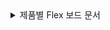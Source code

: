 <details>
<summary>제품별 Flex 보드 문서</summary>

* [애플리케이션 모니터링 > Flex 보드](../dashboard/flex-board)
* [서버 모니터링 > Flex 보드](../dashboard/server-flex-board)
* [데이터베이스 모니터링 > Flex 보드](../dashboard/db-flex-board)
* [쿠버네티스 모니터링 > Flex 보드](../dashboard/k8s-flex-board)
* [Amazon ECS > Flex 보드](../dashboard/ecs-flexboard)
* [Amazon Cloudwatch > Flex 보드](../dashboard/acw-flexboard)
* [Azure Monitor > Flex 보드](../dashboard/azure-flexboard)
* [Naver Cloud Monitoring > Flex 보드](../dashboard/ncloud-flexboard)
* [Oracle Cloud Monitor > Flex 보드](../dashboard/oracle-flexboard)

</details>